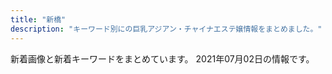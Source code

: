 ```yaml
---
title: "新橋"
description: "キーワード別にの巨乳アジアン・チャイナエステ嬢情報をまとめました。"
---
```


新着画像と新着キーワードをまとめています。
2021年07月02日の情報です。

<DmmAffiliateIns />
<KeywordTable
  shops={
    [
    {
        "url": "http://www.shiawasenojikan.esjp.info/",
        "keywords": {
            "87": 3,
            "88": 1,
            "D": 5,
            "86": 1
        },
        "station": "JR\u65b0\u6a4b\u99c5\u65e5\u6bd4\u8c37\u53e3",
        "img_links": [
            "http://www.shiawasenojikan.esjp.info/files/015-03.jpg",
            "http://www.shiawasenojikan.esjp.info/files/015.jpg",
            "http://www.shiawasenojikan.esjp.info/files/003-03.jpg",
            "http://www.shiawasenojikan.esjp.info/images/link_t.jpg",
            "http://www.shiawasenojikan.esjp.info/files/010-02.jpg",
            "http://www.shiawasenojikan.esjp.info/images/interior_t.jpg",
            "http://www.shiawasenojikan.esjp.info/files/003.jpg",
            "http://www.shiawasenojikan.esjp.info/files/015-02.jpg",
            "http://www.shiawasenojikan.esjp.info/files/001-02.jpg",
            "http://www.shiawasenojikan.esjp.info/images/head.jpg",
            "http://www.shiawasenojikan.esjp.info/files/009.jpg",
            "http://www.shiawasenojikan.esjp.info/images/int2.jpg",
            "http://www.shiawasenojikan.esjp.info/files/009-02.jpg",
            "http://www.shiawasenojikan.esjp.info/images/mobile.jpg",
            "http://www.shiawasenojikan.esjp.info/files/001.jpg",
            "http://www.shiawasenojikan.esjp.info/images/sys3.jpg",
            "http://www.shiawasenojikan.esjp.info/images/staff_t.jpg",
            "http://www.shiawasenojikan.esjp.info/files/001-03.jpg",
            "http://www.shiawasenojikan.esjp.info/files/010-03.jpg",
            "http://www.shiawasenojikan.esjp.info/files/003-02.jpg",
            "http://www.shiawasenojikan.esjp.info/files/010.jpg",
            "http://www.shiawasenojikan.esjp.info/files/009-03.jpg",
            "http://www.shiawasenojikan.esjp.info/images/tel.jpg",
            "http://www.shiawasenojikan.esjp.info/images/news.jpg"
        ],
        "name": "\u5e78\u305b\u306e\u6642\u9593"
    },
    {
        "station": "JR\u65b0\u6a4b\u99c5\u65e5\u6bd4\u8c37\u53e3",
        "name": "\u30bb\u30cf\u30c8",
        "keywords": {
            "86": 31,
            "87": 6
        },
        "url": "http://melpomene-est.biz/",
        "img_links": [
            "http://melpomene-est.biz/images/tel.png",
            "http://melpomene-est.biz/images/r4.jpg",
            "http://melpomene-est.biz/images/kan.jpg",
            "http://melpomene-est.biz/images/r2.jpg",
            "http://melpomene-est.biz/images/b5.jpg",
            "http://melpomene-est.biz/images/cg03.jpg",
            "http://melpomene-est.biz/images/cg08.jpg",
            "http://melpomene-est.biz/images/b1.jpg",
            "http://melpomene-est.biz/images/cg05.jpg",
            "http://melpomene-est.biz/images/rosel.png",
            "http://melpomene-est.biz/images/ac2.jpg",
            "http://melpomene-est.biz/images/roser.png",
            "http://melpomene-est.biz/images/cg09.jpg",
            "http://melpomene-est.biz/images/r6.jpg",
            "http://melpomene-est.biz/images/ac1.jpg",
            "http://melpomene-est.biz/images/r5.jpg",
            "http://melpomene-est.biz/images/cg02.jpg",
            "http://melpomene-est.biz/images/b6.jpg",
            "http://melpomene-est.biz/images/b2.jpg",
            "http://melpomene-est.biz/images/ac4.jpg",
            "http://melpomene-est.biz/images/b3.jpg",
            "http://melpomene-est.biz/images/b4.jpg",
            "http://melpomene-est.biz/images/r1.jpg",
            "http://melpomene-est.biz/images/cg06.jpg",
            "http://melpomene-est.biz/images/qrc.png",
            "http://melpomene-est.biz/images/ac3.jpg",
            "http://melpomene-est.biz/images/r3.jpg",
            "http://melpomene-est.biz/images/cg01.jpg"
        ]
    },
    {
        "url": "http://www.es-tokyo.link",
        "station": "JR\u6d5c\u677e\u753a\u99c5\u5357\u53e3",
        "img_links": [
            "http://www.es-tokyo.link/images/30.jpg",
            "http://www.es-tokyo.link/images/interior_t.jpg",
            "http://www.es-tokyo.link/images/b3.jpg",
            "http://www.es-tokyo.link/img/emili1.jpg",
            "http://www.es-tokyo.link/images/27.jpg",
            "http://www.es-tokyo.link/images/sys1.jpg",
            "http://www.es-tokyo.link/img/hikari1.jpg",
            "http://www.es-tokyo.link/img/erin1.jpg",
            "http://www.es-tokyo.link/images/23.jpg",
            "http://www.es-tokyo.link/images/3.jpg",
            "http://www.es-tokyo.link/img/suzu1.jpg",
            "http://www.es-tokyo.link/images/staff_t.jpg",
            "http://www.es-tokyo.link/images/mobile.jpg",
            "http://www.es-tokyo.link/images/5.jpg",
            "http://www.es-tokyo.link/img/rin1.jpg",
            "http://www.es-tokyo.link/images/int2.jpg",
            "http://www.es-tokyo.link/images/9.jpg",
            "http://www.es-tokyo.link/img/yui1.jpg",
            "http://www.es-tokyo.link/images/int1.jpg",
            "http://www.es-tokyo.link/images/tel.jpg",
            "http://www.es-tokyo.link/img/mayu1.jpg",
            "http://www.es-tokyo.link/images/b2.jpg",
            "http://www.es-tokyo.link/img/ami1.jpg",
            "http://www.es-tokyo.link/img/naomi1.jpg",
            "http://www.es-tokyo.link/images/22.jpg",
            "http://www.es-tokyo.link/images/32.jpg",
            "http://www.es-tokyo.link/img/izumi1.jpg",
            "http://www.es-tokyo.link/img/erin2.jpg",
            "http://www.es-tokyo.link/images/19.jpg",
            "http://www.es-tokyo.link/images/28.jpg",
            "http://www.es-tokyo.link/images/sys2.jpg",
            "http://www.es-tokyo.link/images/newface.jpg",
            "http://www.es-tokyo.link/images/news.jpg",
            "http://www.es-tokyo.link/images/24.jpg",
            "http://www.es-tokyo.link/images/s1.png",
            "http://www.es-tokyo.link/img/minami2.jpg",
            "http://www.es-tokyo.link/images/31.jpg",
            "http://www.es-tokyo.link/images/25.jpg",
            "http://www.es-tokyo.link/img/miwa1.jpg",
            "http://www.es-tokyo.link/img/kaori1.jpg",
            "http://www.es-tokyo.link/img/izumi2.jpg",
            "http://www.es-tokyo.link/img/minami1.jpg",
            "http://www.es-tokyo.link/images/20.jpg",
            "http://www.es-tokyo.link/images/b1.jpg",
            "http://www.es-tokyo.link/images/head.jpg",
            "http://www.es-tokyo.link/img/momoko1.jpg"
        ],
        "name": "Pandora*\u30d1\u30f3\u30c9\u30e9",
        "keywords": {}
    },
    {
        "url": "http://tamachi-en.link/",
        "img_links": [
            "http://tamachi-en.link/images/zi_link.png",
            "http://tamachi-en.link/images/g0.jpg",
            "http://tamachi-en.link/images/g6.jpg",
            "http://tamachi-en.link/images/g2.jpg",
            "http://tamachi-en.link/images/sakula.jpg",
            "http://tamachi-en.link/images/g8.jpg",
            "http://tamachi-en.link/images/top.jpg",
            "http://tamachi-en.link/images/g1.jpg",
            "http://tamachi-en.link/images/g4.jpg",
            "http://tamachi-en.link/images/g3.jpg",
            "http://tamachi-en.link/images/mobile.png",
            "http://tamachi-en.link/images/new1.jpg",
            "http://tamachi-en.link/images/g5.jpg",
            "http://tamachi-en.link/images/zi_staff.png"
        ],
        "keywords": {
            "C": 16
        },
        "station": "JR\u7530\u753a\u99c5\u6771\u53e3",
        "name": "\u7e01"
    },
    {
        "keywords": {
            "92": 4,
            "86": 3,
            "88": 10,
            "84": 6,
            "85": 7,
            "\u80f8": 1,
            "90": 2
        },
        "url": "http://es-leon.link/",
        "img_links": [
            "http://es-leon.link/photos/sites/45/2021/06/2021061018070213.jpg",
            "http://es-leon.link/photos/sites/45/2020/10/2020101318300043.jpg",
            "http://es-leon.link/photos/sites/45/2021/05/2021050612492894.jpg",
            "http://es-leon.link/photos/sites/45/2021/04/2021043013393443.jpg",
            "http://es-leon.link/photos/sites/45/2021/03/2021031222420647.jpg",
            "http://es-leon.link/images/pagetop.jpg",
            "http://es-leon.link/photos/sites/45/2021/02/2021021014235421.jpg",
            "http://es-leon.link/photos/sites/45/2021/05/2021052608131497.jpg",
            "http://es-leon.link/images/guide2.png",
            "http://es-leon.link/images/nav_link04_no.png",
            "http://es-leon.link/images/guide4.jpg",
            "http://es-leon.link/photos/sites/45/2021/03/2021033111035026.jpg",
            "http://es-leon.link/images/img_info.jpg",
            "http://es-leon.link/photos/sites/45/2021/05/2021050801330145.jpg",
            "http://es-leon.link/photos/sites/45/2021/03/202103310417001.jpg",
            "http://es-leon.link/photos/sites/45/2021/05/2021053003333110.jpg",
            "http://es-leon.link/images/guide3.jpg",
            "http://es-leon.link/images/guide7.jpg",
            "http://es-leon.link/photos/sites/45/2020/10/2020100103205130.jpg",
            "http://es-leon.link/photos/sites/45/2020/10/2020101318402898.jpg",
            "http://es-leon.link/photos/sites/45/2021/06/2021062804513224.jpg",
            "http://es-leon.link/images/nav_link05_no.png",
            "http://es-leon.link/photos/sites/45/2021/05/2021050801322582.jpg",
            "http://es-leon.link/images/profile.png",
            "http://es-leon.link/photos/sites/45/2020/10/202010010328436.jpg",
            "http://es-leon.link/images/guide2.jpg",
            "http://es-leon.link/photos/sites/45/2021/05/2021050301212645.jpg",
            "http://es-leon.link/images/qr.png",
            "http://es-leon.link/photos/sites/45/2021/03/2021031222423325.jpg",
            "http://es-leon.link/photos/sites/45/2020/10/2020101318404076.jpg",
            "http://es-leon.link/photos/sites/45/2021/05/2021050612481738.jpg",
            "http://es-leon.link/photos/sites/45/2021/05/2021052608044541.jpg",
            "http://es-leon.link/photos/sites/45/2020/10/2020100103284496.jpg",
            "http://es-leon.link/photos/sites/45/2021/04/2021043013395329.jpg",
            "http://es-leon.link/images/slider01.jpg",
            "http://es-leon.link/photos/sites/45/2021/05/2021050801323975.jpg",
            "http://es-leon.link/photos/sites/45/2021/05/2021050416545177.jpg",
            "http://es-leon.link/photos/sites/45/2020/10/2020101404192576.jpg",
            "http://es-leon.link/photos/sites/45/2020/10/2020101318294854.jpg",
            "http://es-leon.link/images/guide1.png",
            "http://es-leon.link/photos/sites/45/2021/03/2021033111033425.jpg",
            "http://es-leon.link/images/nav_link03_no.png",
            "http://es-leon.link/photos/sites/45/2021/05/2021050416550882.jpg",
            "http://es-leon.link/photos/sites/45/2021/04/2021041118451354.jpg",
            "http://es-leon.link/photos/sites/45/2021/02/2021022702210178.jpg",
            "http://es-leon.link/images/nav_link01_no.png",
            "http://es-leon.link/photos/sites/45/2021/06/202106280451406.jpg",
            "http://es-leon.link/photos/sites/45/2021/06/2021062907281342.jpg",
            "http://es-leon.link/photos/sites/45/2021/02/202102281658118.jpg",
            "http://es-leon.link/images/header.png",
            "http://es-leon.link/photos/sites/45/2021/06/2021062605513683.jpg",
            "http://es-leon.link/images/nav_link02_no.png",
            "http://es-leon.link/images/guide6.jpg",
            "http://es-leon.link/photos/sites/45/2021/03/2021041002184750.jpg",
            "http://es-leon.link/images/guide8.jpg",
            "http://es-leon.link/images/nav_link07_no.png",
            "http://es-leon.link/photos/sites/45/2021/04/2021041118464285.jpg",
            "http://es-leon.link/images/lineline.png",
            "http://es-leon.link/photos/sites/45/2020/10/2020100103205050.jpg",
            "http://es-leon.link/images/guide1.jpg",
            "http://es-leon.link/photos/sites/45/2021/02/2021022813195234.jpg",
            "http://es-leon.link/photos/sites/45/2021/02/2021022815431041.jpg",
            "http://es-leon.link/photos/sites/45/2021/04/2021043018143110.jpg",
            "http://es-leon.link/photos/sites/45/2021/03/2021033111023925.jpg",
            "http://es-leon.link/images/slider04.jpg",
            "http://es-leon.link/photos/sites/45/2021/05/2021050617464464.jpg",
            "http://es-leon.link/photos/sites/45/2021/04/2021043013400012.jpg",
            "http://es-leon.link/photos/sites/45/2021/02/2021022813203297.jpg",
            "http://es-leon.link/photos/sites/45/2021/05/2021052608061121.jpg",
            "http://es-leon.link/images/slider03.jpg",
            "http://es-leon.link/images/slider00.jpg",
            "http://es-leon.link/images/guide5.jpg",
            "http://es-leon.link/photos/sites/45/2021/03/2021033111032173.jpg",
            "http://es-leon.link/photos/sites/45/2021/05/2021051217263416.jpg",
            "http://es-leon.link/photos/sites/45/2021/05/2021053003331795.jpg",
            "http://es-leon.link/images/slider02.jpg",
            "http://es-leon.link/photos/sites/45/2021/02/2021022815420713.jpg",
            "http://es-leon.link/images/card.png",
            "http://es-leon.link/images/nav_link06_no.png"
        ],
        "name": "LEON",
        "station": "JR\u65b0\u6a4b\u99c5\u70cf\u68ee\u53e3"
    },
    {
        "station": "JR\u7530\u753a\u99c5\u4e09\u7530\u53e3",
        "img_links": [
            "http://body-heal.net/images/access/01.jpg",
            "http://body-heal.net/images/access/02.jpg",
            "http://body-heal.net/images/show.jpg",
            "http://body-heal.net/images/store/01.jpg",
            "http://body-heal.net/js/sliderLine/slide_prev.png",
            "http://body-heal.net/staffPhoto/b20190608222039.jpg",
            "http://body-heal.net/images/store/04.jpg",
            "http://body-heal.net/images/access/05.jpg",
            "http://body-heal.net/staffPhoto/b20190218130854.jpg",
            "http://body-heal.net/staffPhoto/b20180926231950.jpg",
            "http://body-heal.net/js/sliderLine/slide_next.png",
            "http://body-heal.net/uploadfiles/images/campaignBodyHealNet.jpg",
            "http://body-heal.net/images/access/04.jpg",
            "http://body-heal.net/staffPhoto/b20180721035111.jpg",
            "http://body-heal.net/staffPhoto/b20190608220420.jpg",
            "http://body-heal.net/images/store/05.jpg",
            "http://body-heal.net/staffPhoto/b20190120201033.jpg",
            "http://body-heal.net/images/access/03.jpg",
            "http://body-heal.net/images/store/06.jpg",
            "http://body-heal.net/staffPhoto/b20190117105438.jpg"
        ],
        "url": "http://body-heal.net/",
        "name": "Tami",
        "keywords": {
            "E": 6,
            "88": 10,
            "87": 6,
            "84": 4,
            "85": 4
        }
    },
    {
        "img_links": [
            "https://aroma-queen.work/images/st/st_saya_2.jpg",
            "https://aroma-queen.work/images/st/st_hara.jpg",
            "https://aroma-queen.work/images/st/st_ryuu_2.jpg",
            "https://aroma-queen.work/images/st/st_sakura_1.jpg",
            "https://aroma-queen.work/images/st/st_dan_1.jpg",
            "https://aroma-queen.work/images/st/st_anan.jpg",
            "https://aroma-queen.work/images/st/st_kou1.jpg",
            "https://aroma-queen.work/images/st/st_kei.jpg",
            "https://aroma-queen.work/images/st/st_18.jpg",
            "https://aroma-queen.work/images/st/st_ou_3.jpg",
            "https://aroma-queen.work/images/st/st_rei_3.jpg",
            "https://aroma-queen.work/images/st/st_mayumi_1.jpg",
            "https://aroma-queen.work/images/st/st_jasmine_1.jpg",
            "https://aroma-queen.work/images/st/st_miki.jpg",
            "https://aroma-queen.work/images/st/st_emi_1.jpg",
            "https://aroma-queen.work/images/st/st_coco_1.jpg",
            "https://aroma-queen.work/images/st/st_rinda_1.jpg",
            "https://aroma-queen.work/images/st/st_nanako.jpg",
            "https://aroma-queen.work/images/st/st_hana_1.jpg",
            "https://aroma-queen.work/images/st/st_lucy_3.jpg",
            "https://aroma-queen.work/images/st/st_honey_1.jpg",
            "https://aroma-queen.work/images/st/st_5_3.jpg",
            "https://aroma-queen.work/images/st/st_5_1.jpg",
            "https://aroma-queen.work/images/st/st_aiko_1.jpg",
            "https://aroma-queen.work/images/st/st_rinda_2.jpg",
            "https://aroma-queen.work/images/st/st_sayuri_1.jpg",
            "https://aroma-queen.work/images/st/st_risa_1.jpg",
            "https://aroma-queen.work/images/st/st_rei_2.jpg",
            "https://aroma-queen.work/images/st/st_20.jpg",
            "https://aroma-queen.work/images/st/st_pink_3.jpg",
            "https://aroma-queen.work/images/st/st_mirror_2.jpg",
            "https://aroma-queen.work/images/st/st_19.jpg",
            "https://aroma-queen.work/images/st/st_gei.jpg",
            "https://aroma-queen.work/images/st/st_four1.jpg",
            "https://aroma-queen.work/images/st/st_jerry.jpg",
            "https://aroma-queen.work/images/st/st_maya_1.jpg",
            "https://aroma-queen.work/images/st/st_rinda_6.jpg",
            "https://aroma-queen.work/images/st/st_nana_1.jpg",
            "https://aroma-queen.work/images/week_campaign.jpg",
            "https://aroma-queen.work/images/st/st_ami_2.jpg",
            "https://aroma-queen.work/images/top.png",
            "https://aroma-queen.work/images/st/st_mai_1.jpg",
            "https://aroma-queen.work/images/st/st_chiba_2.jpg",
            "https://aroma-queen.work/images/st/st_kaori_1.jpg",
            "https://aroma-queen.work/images/st/st_rena_2.jpg",
            "https://aroma-queen.work/images/st/st_bibi.jpg",
            "https://aroma-queen.work/images/top_campaign_dec.jpg",
            "https://aroma-queen.work/images/st/st_22.jpg",
            "https://aroma-queen.work/images/st/st_dan_2.jpg",
            "https://aroma-queen.work/images/st/st_pink_1.jpg",
            "https://aroma-queen.work/images/top_campaign_spring.jpg",
            "https://aroma-queen.work/images/st/st_kiki_1.jpg",
            "https://aroma-queen.work/images/st/st_joy_1.jpg",
            "https://aroma-queen.work/images/st/st_mimi_1.jpg",
            "https://aroma-queen.work/images/st/st_koy_2.jpg",
            "https://aroma-queen.work/images/st/st_.jpg",
            "https://aroma-queen.work/images/st/st_chiba_4.jpg",
            "https://aroma-queen.work/images/st/st_nami_1.jpg",
            "https://aroma-queen.work/images/st/st_yumi.jpg",
            "https://aroma-queen.work/images/st/st_joy.jpg",
            "https://aroma-queen.work/images/st/st_16_1.jpg",
            "https://aroma-queen.work/images/st/st_nana.jpg",
            "https://aroma-queen.work/images/st/st_cake_1.jpg",
            "https://aroma-queen.work/images/st/st_mirror_3.jpg",
            "https://aroma-queen.work/images/st/st_hana_2.jpg",
            "https://aroma-queen.work/images/st/st_kou2.jpg",
            "https://aroma-queen.work/images/st/st_cindy.jpg",
            "https://aroma-queen.work/images/st/st_21.jpg",
            "https://aroma-queen.work/images/st/st_saya_0.jpg",
            "https://aroma-queen.work/images/st/st_huxa.jpg",
            "https://aroma-queen.work/images/st/st_get_3.jpg",
            "https://aroma-queen.work/images/st/st_angel_2.jpg",
            "https://aroma-queen.work/images/st/st_nuna3.jpg",
            "https://aroma-queen.work/images/st/st_angel_3.jpg",
            "https://aroma-queen.work/images/st/st_nan.jpg",
            "https://aroma-queen.work/images/st/st_7_1.jpg",
            "https://aroma-queen.work/images/st/st_saya_1.jpg",
            "https://aroma-queen.work/images/st/st_minto_1.jpg",
            "https://aroma-queen.work/images/st/st_yuyu.jpg",
            "https://aroma-queen.work/images/st/st_10_1.jpg",
            "https://aroma-queen.work/images/st/st_eri.jpg",
            "https://aroma-queen.work/images/st/st_yuri.jpg",
            "https://aroma-queen.work/images/st/st_shizuka_1.jpg",
            "https://aroma-queen.work/images/st/st_emi.jpg",
            "https://aroma-queen.work/images/st/st_ai1.jpg",
            "https://aroma-queen.work/images/st/st_ai_1.jpg",
            "https://aroma-queen.work/images/top2.png",
            "https://aroma-queen.work/images/st/st_eiri.jpg",
            "https://aroma-queen.work/images/st/st_sofea_2.jpg",
            "https://aroma-queen.work/images/st/st_nina_3.jpg",
            "https://aroma-queen.work/images/st/st_14_1.jpg",
            "https://aroma-queen.work/images/st/st_25.jpg",
            "https://aroma-queen.work/images/st/st_aya_1.jpg",
            "https://aroma-queen.work/images/st/st_yuri_2.jpg",
            "https://aroma-queen.work/images/st/st_min_4.jpg",
            "https://aroma-queen.work/images/st/st_nori.jpg",
            "https://aroma-queen.work/images/st/st_ai.jpg",
            "https://aroma-queen.work/images/st/st_nuna.jpg",
            "https://aroma-queen.work/images/st/st_aya.jpg",
            "https://aroma-queen.work/images/st/st_koko.jpg",
            "https://aroma-queen.work/images/st/st_pink_2.jpg",
            "https://aroma-queen.work/images/st/st_aiko_2.jpg",
            "https://aroma-queen.work/images/st/st_kaori_2.jpg",
            "https://aroma-queen.work/images/st/st_joy_2.jpg",
            "https://aroma-queen.work/images/st/st_aigo.jpg",
            "https://aroma-queen.work/images/st/st_jj_1.jpg",
            "https://aroma-queen.work/images/st/st_kiki2.jpg",
            "https://aroma-queen.work/images/st/st_chiba_1.jpg",
            "https://aroma-queen.work/images/st/st_min_2.jpg",
            "https://aroma-queen.work/images/st/st_koko_1.jpg",
            "https://aroma-queen.work/images/st/st_ou_1.jpg",
            "https://aroma-queen.work/images/st/st_mayumi_2.jpg",
            "https://aroma-queen.work/images/st/st_yuri_3.jpg",
            "https://aroma-queen.work/images/st/st_17.jpg",
            "https://aroma-queen.work/images/st/st_bibi_2.jpg",
            "https://aroma-queen.work/images/st/st_maisy.jpg",
            "https://aroma-queen.work/images/st/st_13.jpg",
            "https://aroma-queen.work/images/st/st_rei.jpg",
            "https://aroma-queen.work/images/st/st_hara3.jpg",
            "https://aroma-queen.work/images/st/st_party_2.jpg",
            "https://aroma-queen.work/images/st/st_bibi_1.jpg",
            "https://aroma-queen.work/images/st/st_5_2.jpg"
        ],
        "url": "https://aroma-queen.work/",
        "station": "JR\u65b0\u6a4b\u99c5\u70cf\u68ee\u53e3",
        "name": "Aroma Coco8",
        "keywords": {
            "E": 6,
            "\u80f8": 2,
            "D": 5,
            "\u4e73": 3,
            "F": 1,
            "\u30bb\u30af\u30b7\u30fc": 1
        }
    },
    {
        "url": "http://www.momigoku.mensest.com/",
        "keywords": {
            "D": 20,
            "\u30bb\u30af\u30b7\u30fc": 3,
            "E": 4,
            "87": 28,
            "C": 19
        },
        "station": "JR\u65b0\u6a4b\u99c5\u70cf\u68ee\u53e3",
        "img_links": [
            "http://www.momigoku.mensest.com/files/007-02.jpg",
            "http://www.momigoku.mensest.com/images/mobile.jpg",
            "http://www.momigoku.mensest.com/files/001-02.jpg",
            "http://www.momigoku.mensest.com/files/001.jpg",
            "http://www.momigoku.mensest.com/photo_news/upimg/3223360c02f1517deb_0.jpg",
            "http://www.momigoku.mensest.com/files/003.jpg",
            "http://www.momigoku.mensest.com/photo_news/upimg/8319560bd95f8c3e68_0.jpg",
            "http://www.momigoku.mensest.com/files/006-02.jpg",
            "http://www.momigoku.mensest.com/images/r3.jpg",
            "http://www.momigoku.mensest.com/files/005.jpg",
            "http://www.momigoku.mensest.com/files/004-03.jpg",
            "http://www.momigoku.mensest.com/files/004-02.jpg",
            "http://www.momigoku.mensest.com/files/006-03.jpg",
            "http://www.momigoku.mensest.com/files/002.jpg",
            "http://www.momigoku.mensest.com/files/007.jpg",
            "http://www.momigoku.mensest.com/files/007-03.jpg",
            "http://www.momigoku.mensest.com/files/004.jpg",
            "http://www.momigoku.mensest.com/files/001-03.jpg",
            "http://www.momigoku.mensest.com/files/006.jpg",
            "http://www.momigoku.mensest.com/files/003-02.jpg",
            "http://www.momigoku.mensest.com/files/002-03.jpg",
            "http://www.momigoku.mensest.com/files/002-02.jpg",
            "http://www.momigoku.mensest.com/files/005-03.jpg",
            "http://www.momigoku.mensest.com/files/005-02.jpg",
            "http://www.momigoku.mensest.com/images/line.png",
            "http://www.momigoku.mensest.com/files/003-03.jpg"
        ],
        "name": "\u3082\u307f\u6975"
    },
    {
        "img_links": [
            "https://hamamatsucho-mensesthe.com/images/header3.png",
            "https://hamamatsucho-mensesthe.com/2018/12/21/koko-s1.jpg",
            "https://hamamatsucho-mensesthe.com/staff/koko-l1.jpg",
            "https://hamamatsucho-mensesthe.com/staff/arisa-s1.jpg",
            "https://hamamatsucho-mensesthe.com/icon/twitter.png",
            "https://hamamatsucho-mensesthe.com/staff/koko-s1.jpg",
            "https://hamamatsucho-mensesthe.com/images/clear.png",
            "https://hamamatsucho-mensesthe.com/staff2/wp-content/uploads/2020/11/momo02.png",
            "https://hamamatsucho-mensesthe.com/icon/google_plus.png",
            "https://hamamatsucho-mensesthe.com/menu/gallery.png",
            "https://hamamatsucho-mensesthe.com/icon/line.png",
            "https://hamamatsucho-mensesthe.com/room/esthe1.jpg",
            "https://hamamatsucho-mensesthe.com/room/4.jpg",
            "https://hamamatsucho-mensesthe.com/staff/yoko-s1.jpg",
            "https://hamamatsucho-mensesthe.com/2017/10/08/ruru-s1.jpg",
            "https://hamamatsucho-mensesthe.com/images/main1.jpg",
            "https://hamamatsucho-mensesthe.com/room/esthe2.jpg",
            "https://hamamatsucho-mensesthe.com/staff2/wp-content/uploads/2021/03/rina03.png",
            "https://hamamatsucho-mensesthe.com/2018/06/08/hana-s2.jpg",
            "https://hamamatsucho-mensesthe.com/images/flower.png",
            "https://hamamatsucho-mensesthe.com/button/staff.png",
            "https://hamamatsucho-mensesthe.com/staff2/wp-content/uploads/2019/12/haru-1.png",
            "https://hamamatsucho-mensesthe.com/icon/facebook.png",
            "https://hamamatsucho-mensesthe.com/staff2/wp-content/uploads/2021/06/hime01.png",
            "https://hamamatsucho-mensesthe.com/2018/11/23/arisa-s1.jpg",
            "https://hamamatsucho-mensesthe.com/2018/12/21/yuyu-s1.jpg",
            "https://hamamatsucho-mensesthe.com/staff2/wp-content/uploads/2021/05/mimi02.png",
            "https://hamamatsucho-mensesthe.com/nana03.png",
            "https://hamamatsucho-mensesthe.com/staff2/wp-content/uploads/2021/06/ai01.png",
            "https://hamamatsucho-mensesthe.com/menu/sche.png",
            "https://hamamatsucho-mensesthe.com/2018/03/02/anna-s1.jpg",
            "https://hamamatsucho-mensesthe.com/room/2.jpg",
            "https://hamamatsucho-mensesthe.com/images/footer-r.png",
            "https://hamamatsucho-mensesthe.com/staff2/wp-content/uploads/2021/06/yuki02.png",
            "https://hamamatsucho-mensesthe.com/miyuki01.png",
            "https://hamamatsucho-mensesthe.com/menu/home.png",
            "https://hamamatsucho-mensesthe.com/room/3.jpg",
            "https://hamamatsucho-mensesthe.com/button/sche.png",
            "https://hamamatsucho-mensesthe.com/images/footer-l.png",
            "https://hamamatsucho-mensesthe.com/menu/info.png",
            "https://hamamatsucho-mensesthe.com/staff/yoko-l1.jpg",
            "https://hamamatsucho-mensesthe.com/room/esthe3.jpg",
            "https://hamamatsucho-mensesthe.com/button/home.png",
            "https://hamamatsucho-mensesthe.com/kumi1.jpg",
            "https://hamamatsucho-mensesthe.com/staff/nana-l1.jpg",
            "https://hamamatsucho-mensesthe.com/staff2/wp-content/uploads/2020/11/siruet.png",
            "https://hamamatsucho-mensesthe.com/staff2/wp-content/uploads/2021/06/miki01.png",
            "https://hamamatsucho-mensesthe.com/room/1.jpg",
            "https://hamamatsucho-mensesthe.com/menu/friend.png",
            "https://hamamatsucho-mensesthe.com/staff/yuyu-s1.jpg",
            "https://hamamatsucho-mensesthe.com/staff/arisa-l1.jpg",
            "https://hamamatsucho-mensesthe.com/images/main-sp.jpg",
            "https://hamamatsucho-mensesthe.com/staff2/wp-content/uploads/2021/06/linko05.png",
            "https://hamamatsucho-mensesthe.com/staff2/wp-content/uploads/2019/12/nanami02-2.png",
            "https://hamamatsucho-mensesthe.com/staff2/wp-content/uploads/2021/03/miku03.png",
            "https://hamamatsucho-mensesthe.com/kumi2.jpg",
            "https://hamamatsucho-mensesthe.com/2018/06/12/yoko-s1.jpg",
            "https://hamamatsucho-mensesthe.com/staff/yuyu-l1.jpg",
            "https://hamamatsucho-mensesthe.com/staff/nana-s1.jpg"
        ],
        "keywords": {
            "C": 2,
            "D": 7,
            "F": 3,
            "E": 4
        },
        "url": "https://hamamatsucho-mensesthe.com/",
        "name": "Oriental Spa",
        "station": "JR\u6d5c\u677e\u753a\u99c5\u5317\u53e3"
    },
    {
        "img_links": [
            "https://minazuki-tokyo.com/wp-content/uploads/2021/02/koyuri.png",
            "https://minazuki-tokyo.com/wp-content/uploads/2021/02/haru.png",
            "https://minazuki-tokyo.com/wp-content/uploads/2021/02/ayu.png",
            "https://minazuki-tokyo.com/wp-content/uploads/2021/02/sm03.png",
            "https://minazuki-tokyo.com/wp-content/uploads/2021/02/ayu.jpg",
            "https://minazuki-tokyo.com/wp-content/uploads/2020/11/photo03.png",
            "https://minazuki-tokyo.com/wp-content/uploads/2021/02/top2.png",
            "https://minazuki-tokyo.com/wp-content/uploads/2021/02/top1.png",
            "https://minazuki-tokyo.com/wp-content/uploads/2021/02/t02.png",
            "https://minazuki-tokyo.com/wp-content/uploads/2020/11/photo05.png",
            "https://minazuki-tokyo.com/wp-content/uploads/2021/02/yumi.png",
            "https://minazuki-tokyo.com/wp-content/uploads/2021/02/2-09.png",
            "https://minazuki-tokyo.com/wp-content/uploads/2021/03/top10.png",
            "https://minazuki-tokyo.com/wp-content/uploads/2020/11/photo02.png",
            "https://minazuki-tokyo.com/wp-content/uploads/2021/02/haru.jpg",
            "https://minazuki-tokyo.com/wp-content/uploads/2021/02/sm04.png",
            "https://minazuki-tokyo.com/wp-content/uploads/2021/02/t05.png",
            "https://minazuki-tokyo.com/wp-content/uploads/2021/02/t06.png",
            "https://minazuki-tokyo.com/wp-content/uploads/2021/02/sm02.png",
            "https://minazuki-tokyo.com/wp-content/uploads/2021/02/yumi.jpg",
            "https://minazuki-tokyo.com/wp-content/uploads/2021/02/t07.png",
            "https://minazuki-tokyo.com/wp-content/uploads/2021/02/koyuri-1.jpg",
            "https://minazuki-tokyo.com/wp-content/uploads/2020/11/photo01.png",
            "https://minazuki-tokyo.com/wp-content/uploads/2020/11/photo04.png",
            "https://minazuki-tokyo.com/wp-content/uploads/2021/02/t08.png",
            "https://minazuki-tokyo.com/wp-content/uploads/2021/02/t01.png",
            "https://minazuki-tokyo.com/wp-content/uploads/2021/02/yuyu.png",
            "https://minazuki-tokyo.com/wp-content/uploads/2021/02/t04.png",
            "https://minazuki-tokyo.com/wp-content/uploads/2021/02/cam.png",
            "https://minazuki-tokyo.com/wp-content/uploads/2021/02/price.png",
            "https://minazuki-tokyo.com/wp-content/uploads/2021/02/yuyu2.jpg",
            "https://minazuki-tokyo.com/wp-content/uploads/2021/02/t03.png",
            "https://minazuki-tokyo.com/wp-content/uploads/2021/02/sm01.png"
        ],
        "name": "\u6c34\u7121\u6708\uff5e\u307f\u306a\u3065\u304d\uff5e",
        "station": "JR\u6d5c\u677e\u753a\u99c5\u5357\u53e3",
        "url": "https://minazuki-tokyo.com/",
        "keywords": {
            "87": 4,
            "83": 4,
            "90": 4,
            "85": 4,
            "86": 4
        }
    },
    {
        "station": "JR\u6d5c\u677e\u753a\u99c5\u5317\u53e3",
        "img_links": [
            "https://hamamatsucho-esthe.work/room/2-l.jpg",
            "https://hamamatsucho-esthe.work/button/staff.png",
            "https://hamamatsucho-esthe.work/2019/05/25/koko-s1.jpg",
            "https://hamamatsucho-esthe.work/menu/home.png",
            "https://hamamatsucho-esthe.work/icon/twitter.png",
            "https://hamamatsucho-esthe.work/images/main1.jpg",
            "https://hamamatsucho-esthe.work/room/esthe1.jpg",
            "https://hamamatsucho-esthe.work/staff/nana-l1.jpg",
            "https://hamamatsucho-esthe.work/2021/06/04/yuki-s1.jpg",
            "https://hamamatsucho-esthe.work/icon/facebook.png",
            "https://hamamatsucho-esthe.work/menu/gallery.png",
            "https://hamamatsucho-esthe.work/room/esthe3.jpg",
            "https://hamamatsucho-esthe.work/menu/friend.png",
            "https://hamamatsucho-esthe.work/images/footer-l.png",
            "https://hamamatsucho-esthe.work/room/3-s.jpg",
            "https://hamamatsucho-esthe.work/room/2-s.jpg",
            "https://hamamatsucho-esthe.work/kana01.png",
            "https://hamamatsucho-esthe.work/room/esthe2.jpg",
            "https://hamamatsucho-esthe.work/button/home.png",
            "https://hamamatsucho-esthe.work/button/blog.png",
            "https://hamamatsucho-esthe.work/icon/line.png",
            "https://hamamatsucho-esthe.work/images/clear.png",
            "https://hamamatsucho-esthe.work/images/main-sp.jpg",
            "https://hamamatsucho-esthe.work/2021/04/22/nana-s1.jpg",
            "https://hamamatsucho-esthe.work/2020/11/06/momo-s1.jpg",
            "https://hamamatsucho-esthe.work/staff/yuki-s1.jpg",
            "https://hamamatsucho-esthe.work/2020/07/30/maki-s1.jpg",
            "https://hamamatsucho-esthe.work/staff/maki-l1.jpg",
            "https://hamamatsucho-esthe.work/menu/info.png",
            "https://hamamatsucho-esthe.work/2019/06/14/riri-s1.jpg",
            "https://hamamatsucho-esthe.work/room/1-s.jpg",
            "https://hamamatsucho-esthe.work/staff/yuki-l1.jpg",
            "https://hamamatsucho-esthe.work/staff/riri-l1.jpg",
            "https://hamamatsucho-esthe.work/2020/01/05/yuki-s1.jpg",
            "https://hamamatsucho-esthe.work/room/4-l.jpg",
            "https://hamamatsucho-esthe.work/images/flower.png",
            "https://hamamatsucho-esthe.work/2019/01/14/emi-s1.jpg",
            "https://hamamatsucho-esthe.work/staff/mimi-l1.jpg",
            "https://hamamatsucho-esthe.work/menu/blog.png",
            "https://hamamatsucho-esthe.work/room/1-l.jpg",
            "https://hamamatsucho-esthe.work/staff/riko-s1.jpg",
            "https://hamamatsucho-esthe.work/images/qrcode.png",
            "https://hamamatsucho-esthe.work/images/footer-r.png",
            "https://hamamatsucho-esthe.work/2019/05/25/riko-s1.jpg",
            "https://hamamatsucho-esthe.work/staff/nana-s1.jpg",
            "https://hamamatsucho-esthe.work/icon/google_plus.png",
            "https://hamamatsucho-esthe.work/staff/riri-s1.jpg",
            "https://hamamatsucho-esthe.work/staff/mimi-s1.jpg",
            "https://hamamatsucho-esthe.work/2018/12/26/sayaka-s1.jpg",
            "https://hamamatsucho-esthe.work/2019/11/05/nanami-s1.jpg",
            "https://hamamatsucho-esthe.work/room/3-l.jpg",
            "https://hamamatsucho-esthe.work/room/4-s.jpg",
            "https://hamamatsucho-esthe.work/2021/03/26/riri-s1.jpg",
            "https://hamamatsucho-esthe.work/staff/maki-s1.jpg",
            "https://hamamatsucho-esthe.work/2021/05/20/mimi-s1.jpg"
        ],
        "name": "Artemis",
        "url": "https://hamamatsucho-esthe.work/",
        "keywords": {
            "D": 15,
            "C": 10
        }
    },
    {
        "keywords": {},
        "name": "Yuki\u2019s House",
        "img_links": [
            "http://yukizhouse00.web.fc2.com/images/slider/slid2.jpg",
            "http://yukizhouse00.web.fc2.com/images/slider/slid1.jpg",
            "http://yukizhouse00.web.fc2.com/images/portfolio/work-4.jpg",
            "http://yukizhouse00.web.fc2.com/images/portfolio/work-3.jpg",
            "http://yukizhouse00.web.fc2.com/images/portfolio/work-1.jpg",
            "http://yukizhouse00.web.fc2.com/images/portfolio/work-5.jpg",
            "http://yukizhouse00.web.fc2.com/images/portfolio/work-6.jpg",
            "http://yukizhouse00.web.fc2.com/images/portfolio/work-2.jpg"
        ],
        "url": "http://yukizhouse00.web.fc2.com/",
        "station": "JR\u6d5c\u677e\u753a\u99c5\u5357\u53e3"
    },
    {
        "img_links": [
            "https://hamamatsucho-mensesthe.net/wp/images/clear.png",
            "https://hamamatsucho-mensesthe.net/link/mens-esthe.png",
            "https://hamamatsucho-mensesthe.net/wp/icon/line.png",
            "https://hamamatsucho-mensesthe.net/staff/top/miyu-s1.jpg",
            "https://hamamatsucho-mensesthe.net/wp/images/top3.jpg",
            "https://hamamatsucho-mensesthe.net/wp/wp-content/uploads/2021/01/yuna-150x150.jpg",
            "https://hamamatsucho-mensesthe.net/staff/top/yuna-s1.jpg",
            "https://hamamatsucho-mensesthe.net/wp/images/mensesthe.jpg",
            "https://hamamatsucho-mensesthe.net/icon/facebook.png",
            "https://hamamatsucho-mensesthe.net/wp/wp-content/uploads/2018/11/yui-l1.jpg",
            "https://hamamatsucho-mensesthe.net/staff/top/nao-s1.jpg",
            "https://hamamatsucho-mensesthe.net/room/room-l6.jpg",
            "https://hamamatsucho-mensesthe.net/room/room-l3.jpg",
            "https://hamamatsucho-mensesthe.net/images/clear.png",
            "https://hamamatsucho-mensesthe.net/staff/top/mitsuki-s1.jpg",
            "https://hamamatsucho-mensesthe.net/wp/wp-content/uploads/2019/07/587590BB-96D0-4887-BE26-3B1413FF7283-150x150.jpeg",
            "https://hamamatsucho-mensesthe.net/images/flower.png",
            "https://hamamatsucho-mensesthe.net/room/room-l2.jpg",
            "https://hamamatsucho-mensesthe.net/wp/wp-content/uploads/2020/02/nana.jpg",
            "https://hamamatsucho-mensesthe.net/wp/wp-content/uploads/2020/01/misaki-l2.jpg",
            "https://hamamatsucho-mensesthe.net/wp/icon/google_plus.png",
            "https://hamamatsucho-mensesthe.net/images/footer-r.png",
            "https://hamamatsucho-mensesthe.net/staff/top/emi-s1.jpg",
            "https://hamamatsucho-mensesthe.net/staff/top/aki-s1.jpg",
            "https://hamamatsucho-mensesthe.net/wp/images/top1.jpg",
            "https://hamamatsucho-mensesthe.net/wp/wp-content/uploads/2019/05/nao-150x150.jpg",
            "https://hamamatsucho-mensesthe.net/room/room-l5.jpg",
            "https://hamamatsucho-mensesthe.net/wp/wp-content/uploads/2019/05/rin-150x150.jpg",
            "https://hamamatsucho-mensesthe.net/wp/wp-content/uploads/2021/05/yuki.jpg",
            "https://hamamatsucho-mensesthe.net/wp/icon/facebook.png",
            "https://hamamatsucho-mensesthe.net/staff/top/ayaka-s1.jpg",
            "https://hamamatsucho-mensesthe.net/images/footer-l.png",
            "https://hamamatsucho-mensesthe.net/wp/wp-content/uploads/2020/01/emi-l1.jpg",
            "https://hamamatsucho-mensesthe.net/wp/images/top2.jpg",
            "https://hamamatsucho-mensesthe.net/room/room-l1.jpg",
            "https://hamamatsucho-mensesthe.net/icon/line.png",
            "https://hamamatsucho-mensesthe.net/wp/wp-content/uploads/2021/05/yuki-s1-150x150.jpg",
            "https://hamamatsucho-mensesthe.net/icon/twitter.png",
            "https://hamamatsucho-mensesthe.net/wp/wp-content/uploads/2020/02/stand-by.jpg",
            "https://hamamatsucho-mensesthe.net/wp/wp-content/uploads/2020/10/aki-150x150.jpg",
            "https://hamamatsucho-mensesthe.net/wp/wp-content/uploads/2019/10/eri-150x150.jpg",
            "https://hamamatsucho-mensesthe.net/wp/wp-content/uploads/2020/08/ayaka.jpg",
            "https://hamamatsucho-mensesthe.net/icon/google_plus.png",
            "https://hamamatsucho-mensesthe.net/wp/wp-content/uploads/2020/02/1714CAA8-3D57-4009-AB72-F5A8E6B60310.jpeg",
            "https://hamamatsucho-mensesthe.net/wp/wp-content/uploads/2020/11/urara.jpg",
            "https://hamamatsucho-mensesthe.net/wp/wp-content/uploads/2019/07/0677E994-1DBF-4E0E-AB70-7CA5C034B140-150x150.jpeg",
            "https://hamamatsucho-mensesthe.net/wp/icon/twitter.png",
            "https://hamamatsucho-mensesthe.net/staff/top/rin-s1.jpg",
            "https://hamamatsucho-mensesthe.net/wp/wp-content/uploads/2020/01/mitsuki.jpg",
            "https://hamamatsucho-mensesthe.net/staff/top/yuki-s1.jpg",
            "https://hamamatsucho-mensesthe.net/room/room-l4.jpg"
        ],
        "url": "https://hamamatsucho-mensesthe.net/",
        "station": "JR\u6d5c\u677e\u753a\u99c5\u5317\u53e3",
        "keywords": {
            "C": 5,
            "D": 15,
            "E": 7
        },
        "name": "SERA"
    },
    {
        "url": "http://www.himawari.mensest.com/",
        "name": "\u3072\u307e\u308f\u308a",
        "station": "JR\u6d5c\u677e\u753a\u99c5\u5317\u53e3",
        "keywords": {
            "D": 2,
            "87": 2,
            "C": 3,
            "86": 3
        },
        "img_links": [
            "http://www.himawari.mensest.com/files/005.jpg",
            "http://www.himawari.mensest.com/images/s_staff.jpg",
            "http://www.himawari.mensest.com/images/mobile.jpg",
            "http://www.himawari.mensest.com/images/s_news.jpg",
            "http://www.himawari.mensest.com/files/004-02.jpg",
            "http://www.himawari.mensest.com/files/002-02.jpg",
            "http://www.himawari.mensest.com/files/006-02.jpg",
            "http://www.himawari.mensest.com/files/002.jpg",
            "http://www.himawari.mensest.com/images/s_link.jpg",
            "http://www.himawari.mensest.com/files/003-02.jpg",
            "http://www.himawari.mensest.com/images/hua.jpg",
            "http://www.himawari.mensest.com/images/s_info.jpg",
            "http://www.himawari.mensest.com/files/004.jpg",
            "http://www.himawari.mensest.com/files/006.jpg",
            "http://www.himawari.mensest.com/files/003.jpg",
            "http://www.himawari.mensest.com/images/bj1.jpg",
            "http://www.himawari.mensest.com/images/top.png",
            "http://www.himawari.mensest.com/files/005-02.jpg",
            "http://www.himawari.mensest.com/images/bj3.jpg"
        ]
    },
    {
        "img_links": [
            "https://static.wixstatic.com/media/c0eb72_068fd8e3a6034963bb1dcf1002759294~mv2.png",
            "https://static.wixstatic.com/media/c0eb72_349ce6f6faed4c09b9ec1e412ba7a370~mv2.jpg",
            "https://static.wixstatic.com/media/c0eb72_43f5a28bd3004602b64ed4bc3095af0e~mv2.png",
            "https://static.wixstatic.com/media/c0eb72_9f57c6ba804e4a55805040f7832a3bb9~mv2.png",
            "https://static.wixstatic.com/media/c0eb72_026f8703429f4d1a93067d6664ba9e24~mv2.png"
        ],
        "keywords": {},
        "name": "\u68ee\u306e\u9999",
        "station": "JR\u7530\u753a\u99c5\u897f\u53e3",
        "url": "https://www.morinokaori-massage.com/"
    },
    {
        "img_links": [
            "https://www.est-tatsujin.jp/theme/esthe_no_tatsujin_front/banner/estbnr_s2_200x40.jpg",
            "http://romantic-est.info/img/cg071.jpg",
            "http://romantic-est.info/img/cg091.jpg",
            "http://romantic-est.info/img/cg061.jpg",
            "http://romantic-est.info/img/r3.jpg",
            "http://romantic-est.info/img/r4.jpg",
            "http://romantic-est.info/img/line1.jpg",
            "http://romantic-est.info/img/r1.jpg",
            "https://s-este.jp/img/common/freebanner/200_40.png",
            "http://romantic-est.info/img/cg06.jpg",
            "http://romantic-est.info/img/cg09.jpg",
            "http://romantic-est.info/img/topimg1.jpg",
            "http://romantic-est.info/img/line.jpg",
            "http://romantic-est.info/img/kan.jpg",
            "http://romantic-est.info/img/cg07.jpg",
            "http://romantic-est.info/link/menlog.jpg",
            "http://romantic-est.info/img/r5.jpg",
            "http://romantic-est.info/img/r2.jpg",
            "http://romantic-est.info/img/cg03.jpg",
            "http://romantic-est.info/img/topimg.jpg",
            "http://romantic-est.info/img/cg111.jpg",
            "http://romantic-est.info/img/rec00.jpg",
            "http://romantic-est.info/img/cg11.jpg",
            "http://romantic-est.info/img/cg031.jpg"
        ],
        "keywords": {},
        "name": "\u30ab\u30b5\u30d6\u30e9\u30f3\u30ab",
        "url": "http://romantic-est.info/",
        "station": "\u5185\u5e78\u753a\u99c5A3"
    },
    {
        "img_links": [
            "http://www.k-harunoie.info/imge/tel.png",
            "http://www.k-harunoie.info/imge/service2.jpg",
            "http://www.k-harunoie.info/imge/interior_t.jpg",
            "http://www.k-harunoie.info/imge/service3.jpg",
            "http://www.k-harunoie.info/imge/p-2.jpg",
            "http://www.k-harunoie.info/imge/p-4.jpg",
            "http://www.k-harunoie.info/imge/p-1.jpg",
            "http://www.k-harunoie.info/imge/p-5.jpg",
            "http://www.k-harunoie.info/imge/ta.png",
            "http://www.k-harunoie.info/imge/sys.png",
            "http://www.k-harunoie.info/imge/s1.png",
            "http://www.k-harunoie.info/imge/botton.jpg",
            "http://www.k-harunoie.info/imge/service1.jpg",
            "http://www.k-harunoie.info/imge/staff_t.jpg",
            "http://www.k-harunoie.info/imge/int2.png",
            "http://www.k-harunoie.info/imge/s0.png"
        ],
        "keywords": {},
        "url": "http://www.k-harunoie.info/",
        "station": "JR\u7530\u753a\u99c5\u6771\u53e3",
        "name": "\u6625\u306e\u5bb6"
    }
]
}
/>
<DmmAffiliateScript />
